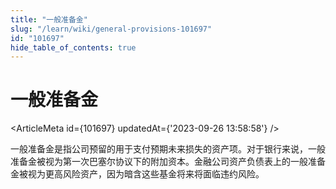 ```yaml
---
title: "一般准备金"
slug: "/learn/wiki/general-provisions-101697"
id: "101697"
hide_table_of_contents: true
---
```



# 一般准备金

<ArticleMeta id={101697} updatedAt={'2023-09-26 13:58:58'} />
<div className='border-solid border-b border-t-0 my-4 border-[var(--ifm-color-gray-300)]' />

一般准备金是指公司预留的用于支付预期未来损失的资产项。对于银行来说，一般准备金被视为第一次巴塞尔协议下的附加资本。金融公司资产负债表上的一般准备金被视为更高风险资产，因为暗含这些基金将来将面临违约风险。
